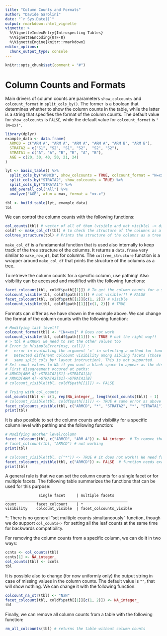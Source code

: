 ```yaml
---
title: "Column Counts and Formats"
author: "Davide Garolini"
date: "`r Sys.Date()`"
output: rmarkdown::html_vignette
vignette: >
  %\VignetteIndexEntry{Introspecting Tables}
  %\VignetteEncoding{UTF-8}
  %\VignetteEngine{knitr::rmarkdown}
editor_options:
  chunk_output_type: console
---
```


```r
knitr::opts_chunk$set(comment = "#")
```

# Column Counts and Formats

Main drivers of column counts are parameters `show_colcounts` and `colcount_format` in `split_cols_by()`. The former is a boolean that determines whether to show the column counts in the table, while the latter is a string that specifies the format of the column counts. The default value for `show_colcounts` is `FALSE`, while the default value for `colcount_format` is `"(N=xx)"`.

```r
library(dplyr)
example_data <- data.frame(
  ARMCD = c("ARM A", "ARM A", "ARM A", "ARM A", "ARM B", "ARM B"),
  STRATA2 = c("S1", "S2", "S1", "S2",  "S2", "S2"),
  STRATA1 = c("A", "A", "B", "B", "A", "B"),
  AGE = c(20, 30, 40, 50, 21, 24)
)

lyt <- basic_table() %>%
  split_cols_by("ARMCD", show_colcounts = TRUE, colcount_format = "N=xx") %>%
  split_cols_by("STRATA2", show_colcounts = TRUE) %>%
  split_cols_by("STRATA1") %>%
  add_overall_col("All") %>%
  analyze("AGE", afun = max, format = "xx.x")

tbl <- build_table(lyt, example_data)
tbl
```

We can control the column counts with the following functions:

```r
col_counts(tbl) # vector of all of them (visible and not visible) -> difficult to read/use for nested structures
coldf <- make_col_df(tbl) # to check the structure of the columns as a data.frame
coltree_structure(tbl) # Prints the structure of the columns as a tree
```

`make_col_df` is a fundamental function that is used also internally to keep track of the tree structure of the columns. It returns a `data.frame` very similar to `make_row_df`, but for columns. The `coltree_structure` function is a wrapper around `make_col_df` that prints the structure of the columns as a tree.

To retrieve the column counts for a specific column, use pathing! Also visibility can be accessed and modified with the following functions:

```r
facet_colcount(tbl, coldf$path[[1]]) # To get the column counts for a specific column at a specific level
colcount_visible(tbl, coldf$path[[1]]) # not visible!!! # FALSE
facet_colcount(tbl, coldf$path[[1]][c(1, 2)]) # visible
colcount_visible(tbl, coldf$path[[1]][c(1, 2)]) # TRUE
```

Formats can differ as we have shown in the example above. We can change the format of the column counts with the following function:

```r
# Modifying last level!?
colcount_format(tbl) <- "[N<=xx]" # Does not work
colcount_visible(tbl, coldf$path[[1]]) <- TRUE # not the right way!!
# > tbl # ERROR! we need to set the other values too
# Error in h(simpleError(msg, call)) :
#   error in evaluating the argument 'x' in selecting a method for function 'toString':
#   Detected different colcount visibility among sibling facets (those arising from the
#   same split_cols_by* layout instruction). This is not supported.
# Set count values to NA if you want a blank space to appear as the displayed count for particular facets.
# First disagreement occured at paths:
# ARMCD[ARM A]->STRATA2[S1]->STRATA1[A]
# ARMCD[ARM A]->STRATA2[S1]->STRATA1[B]
# colcount_visible(tbl, coldf$path[[1]]) <- FALSE

# Trying with col_counts
col_counts(tbl) <- c(1, rep(NA_integer_, length(col_counts(tbl)) - 1)
# colcount_visible(tbl, coldf$path[[1]]) <- TRUE # same error as above we need facets!!
facet_colcounts_visible(tbl, c("ARMCD", "*", "STRATA2", "*", "STRATA1")) <- TRUE # does not work
print(tbl)
```

It is also possible to set the column counts and visibility for a specific column level with pathing and the following function:

```r
# Modifying another level/column
facet_colcount(tbl, c("ARMCD", "ARM A")) <- NA_integer_ # To remove the column counts for a specific column
# facet_colcount(tbl, "ARMCD") # not working
print(tbl)

# colcount_visible(tbl, c("*")) <- TRUE # it does not work!! We need facet_colcount_visible
facet_colcounts_visible(tbl, c("ARMCD")) <- FALSE  # function needs examples and connection to colcounts_visible
print(tbl)
```

A general rule is that we can set the column counts for a single facet or for multiple facets. The following table summarizes the functions that can be used for this purpose:

```
               single facet     | multiple facets
_______________________________________________________
count         facet_colcount    | *
visibility    colcount_visible  | facet_colcounts_visible          

```
*: There is no general "set multiple counts simultaneously" function, though we do support `col_counts<-` for setting all the leaf counts at the same time for backwards compatibility.

For removing the column counts from a specific column, we can do it in two ways:

```r
ccnts <- col_counts(tbl)
ccnts[1] <- NA_integer_
col_counts(tbl) <- ccnts
tbl
```

It is possible also to change (for now uniformly only) the output string in case of missing values in the column counts. The default value is `""`, that will show nothing. We can change it with the following function:

```r
colcount_na_str(tbl) <- "NaN"
facet_colcount(tbl, coldf$path[[1]][c(1, 2)]) <- NA_integer_
tbl
```

Finally, we can remove all column counts from a table with the following function:

```r
rm_all_colcounts(tbl) # returns the table without column counts
```
